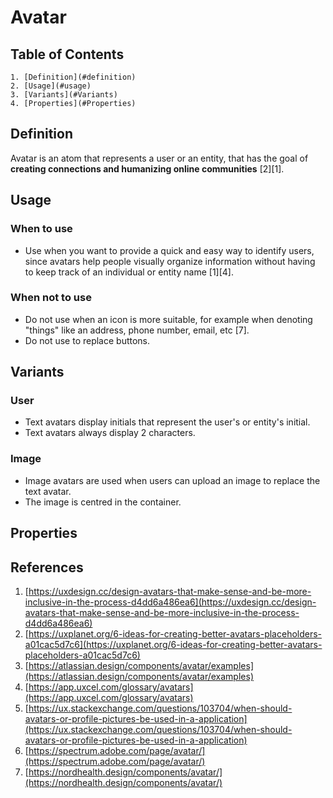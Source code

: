 

# Avatar
## Table of Contents
    1. [Definition](#definition)
    2. [Usage](#usage)
    3. [Variants](#Variants)
    4. [Properties](#Properties)

<Meta title="Components/Avatar/Doc" />

## Definition

Avatar is an atom that represents a user or an entity, that has the goal of **creating connections and humanizing online communities** [2][1]. <br />

## Usage

### When to use
- Use when you want to provide a quick and easy way to identify users, since avatars help people visually organize information without having to keep track of an individual or entity name [1][4].

### When not to use
- Do not use when an icon is more suitable, for example when denoting "things" like an address, phone number, email, etc [7].
- Do not use to replace buttons.

## Variants

### User

- Text avatars display initials that represent the user's or entity's initial.
- Text avatars always display 2 characters.
<Story of={AvatarStories.LargeSizeAvatar} />

### Image

- Image avatars are used when users can upload an image to replace the text avatar.
- The image is centred in the container.
<Story of={AvatarStories.AvatarWithImage} />

## Properties
<ArgTypes of={Avatar} />

## References
1. [https://uxdesign.cc/design-avatars-that-make-sense-and-be-more-inclusive-in-the-process-d4dd6a486ea6](https://uxdesign.cc/design-avatars-that-make-sense-and-be-more-inclusive-in-the-process-d4dd6a486ea6)
2. [https://uxplanet.org/6-ideas-for-creating-better-avatars-placeholders-a01cac5d7c6](https://uxplanet.org/6-ideas-for-creating-better-avatars-placeholders-a01cac5d7c6)
3. [https://atlassian.design/components/avatar/examples](https://atlassian.design/components/avatar/examples)
4. [https://app.uxcel.com/glossary/avatars](https://app.uxcel.com/glossary/avatars)
5. [https://ux.stackexchange.com/questions/103704/when-should-avatars-or-profile-pictures-be-used-in-a-application](https://ux.stackexchange.com/questions/103704/when-should-avatars-or-profile-pictures-be-used-in-a-application)
6. [https://spectrum.adobe.com/page/avatar/](https://spectrum.adobe.com/page/avatar/)
7. [https://nordhealth.design/components/avatar/](https://nordhealth.design/components/avatar/)
